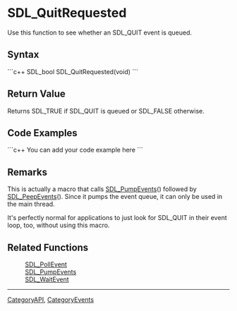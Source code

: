 <!-- pragma section-numbers off -->
<!-- pragma camelcase off -->

= SDL_QuitRequested =
Use this function to see whether an SDL_QUIT event is queued.


== Syntax ==
```c++
SDL_bool SDL_QuitRequested(void)
```

== Return Value ==
Returns SDL_TRUE if SDL_QUIT is queued or SDL_FALSE otherwise.

== Code Examples ==
```c++
You can add your code example here
```

== Remarks ==
This is actually a macro that calls [[SDL_PumpEvents]]() followed by [[SDL_PeepEvents]](). Since it pumps the event queue, it can only be used in the main thread.

It's perfectly normal for applications to just look for SDL_QUIT in their event loop, too, without using this macro.

== Related Functions ==
:[[SDL_PollEvent]]
:[[SDL_PumpEvents]]
:[[SDL_WaitEvent]]

----
[[CategoryAPI]], [[CategoryEvents]]
